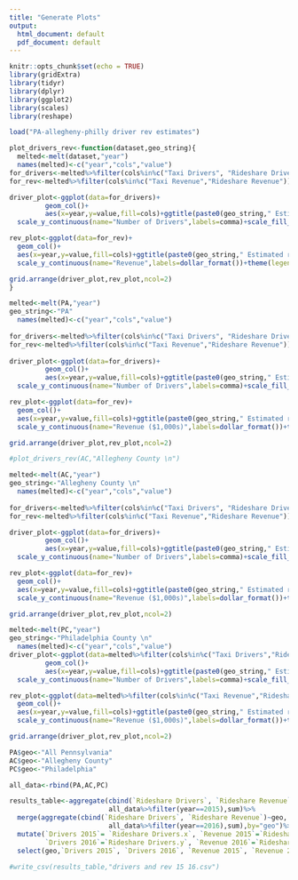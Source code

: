 ```yaml
---
title: "Generate Plots"
output:
  html_document: default
  pdf_document: default
---
```


```r
knitr::opts_chunk$set(echo = TRUE)
library(gridExtra)
library(tidyr)
library(dplyr)
library(ggplot2)
library(scales)
library(reshape)

load("PA-allegheny-philly driver rev estimates")
```


```r
plot_drivers_rev<-function(dataset,geo_string){
  melted<-melt(dataset,"year")
  names(melted)<-c("year","cols","value")
for_drivers<-melted%>%filter(cols%in%c("Taxi Drivers", "Rideshare Drivers"))
for_rev<-melted%>%filter(cols%in%c("Taxi Revenue","Rideshare Revenue"))

driver_plot<-ggplot(data=for_drivers)+
         geom_col()+
         aes(x=year,y=value,fill=cols)+ggtitle(paste0(geo_string," Estimated drivers: \n Taxi vs Rideshare"))+
  scale_y_continuous(name="Number of Drivers",labels=comma)+scale_fill_discrete(name = "")+theme(legend.position="bottom")

rev_plot<-ggplot(data=for_rev)+
  geom_col()+
  aes(x=year,y=value,fill=cols)+ggtitle(paste0(geo_string," Estimated revenue: \n Taxi vs Rideshare"))+
  scale_y_continuous(name="Revenue",labels=dollar_format())+theme(legend.position="bottom")+scale_fill_brewer(name="",palette="Dark2")

grid.arrange(driver_plot,rev_plot,ncol=2)
}
```

```r

melted<-melt(PA,"year")
geo_string<-"PA"
  names(melted)<-c("year","cols","value")
  
for_drivers<-melted%>%filter(cols%in%c("Taxi Drivers", "Rideshare Drivers"))
for_rev<-melted%>%filter(cols%in%c("Taxi Revenue","Rideshare Revenue"))  
  
driver_plot<-ggplot(data=for_drivers)+
         geom_col()+
         aes(x=year,y=value,fill=cols)+ggtitle(paste0(geo_string," Estimated drivers: \n Taxi vs Rideshare"))+
  scale_y_continuous(name="Number of Drivers",labels=comma)+scale_fill_discrete(name = "")+theme(legend.position="bottom")

rev_plot<-ggplot(data=for_rev)+
  geom_col()+
  aes(x=year,y=value,fill=cols)+ggtitle(paste0(geo_string," Estimated revenue: \n Taxi vs Rideshare"))+
  scale_y_continuous(name="Revenue ($1,000s)",labels=dollar_format())+theme(legend.position="bottom")+scale_fill_brewer(name="",palette="Dark2")

grid.arrange(driver_plot,rev_plot,ncol=2)

```


```r
#plot_drivers_rev(AC,"Allegheny County \n")

melted<-melt(AC,"year")
geo_string<-"Allegheny County \n"
  names(melted)<-c("year","cols","value")
  
for_drivers<-melted%>%filter(cols%in%c("Taxi Drivers", "Rideshare Drivers"))
for_rev<-melted%>%filter(cols%in%c("Taxi Revenue","Rideshare Revenue"))

driver_plot<-ggplot(data=for_drivers)+
         geom_col()+
         aes(x=year,y=value,fill=cols)+ggtitle(paste0(geo_string," Estimated drivers: \n Taxi vs Rideshare"))+
  scale_y_continuous(name="Number of Drivers",labels=comma)+scale_fill_discrete(name = "")+theme(legend.position="bottom")

rev_plot<-ggplot(data=for_rev)+
  geom_col()+
  aes(x=year,y=value,fill=cols)+ggtitle(paste0(geo_string," Estimated revenue: \n Taxi vs Rideshare"))+
  scale_y_continuous(name="Revenue ($1,000s)",labels=dollar_format())+theme(legend.position="bottom")+scale_fill_brewer(name="",palette="Dark2")

grid.arrange(driver_plot,rev_plot,ncol=2)


```

```r
melted<-melt(PC,"year")
geo_string<-"Philadelphia County \n"
  names(melted)<-c("year","cols","value")
driver_plot<-ggplot(data=melted%>%filter(cols%in%c("Taxi Drivers","Rideshare Drivers")))+
         geom_col()+
         aes(x=year,y=value,fill=cols)+ggtitle(paste0(geo_string," Estimated drivers: \n Taxi vs Rideshare"))+
  scale_y_continuous(name="Number of Drivers",labels=comma)+scale_fill_discrete(name = "")+theme(legend.position="bottom")

rev_plot<-ggplot(data=melted%>%filter(cols%in%c("Taxi Revenue","Rideshare Revenue")))+
  geom_col()+
  aes(x=year,y=value,fill=cols)+ggtitle(paste0(geo_string," Estimated revenue: \n Taxi vs Rideshare"))+
  scale_y_continuous(name="Revenue ($1,000s)",labels=dollar_format())+theme(legend.position="bottom")+scale_fill_brewer(name="",palette="Dark2")

grid.arrange(driver_plot,rev_plot,ncol=2)

```

```r
PA$geo<-"All Pennsylvania"
AC$geo<-"Allegheny County"
PC$geo<-"Philadelphia"

all_data<-rbind(PA,AC,PC)

results_table<-aggregate(cbind(`Rideshare Drivers`, `Rideshare Revenue`)~geo,
                         all_data%>%filter(year==2015),sum)%>%
  merge(aggregate(cbind(`Rideshare Drivers`, `Rideshare Revenue`)~geo,
                         all_data%>%filter(year==2016),sum),by="geo")%>%
  mutate(`Drivers 2015`= `Rideshare Drivers.x`, `Revenue 2015`=`Rideshare Revenue.x`, 
         `Drivers 2016`=`Rideshare Drivers.y`, `Revenue 2016`=`Rideshare Revenue.y`)%>%
  select(geo,`Drivers 2015`, `Drivers 2016`, `Revenue 2015`, `Revenue 2016`)

#write_csv(results_table,"drivers and rev 15 16.csv")

```

